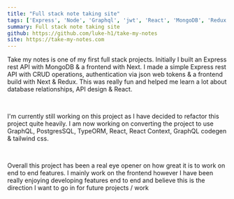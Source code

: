 ```yaml
---
title: "Full stack note taking site"
tags: ['Express', 'Node', 'Graphql', 'jwt', 'React', 'MongoDB', 'Redux']
summary: Full stack note taking site
github: https://github.com/luke-h1/take-my-notes
site: https://take-my-notes.com
---
```


Take my notes is one of my first full stack projects. Initially I built an Express rest API with MongoDB & a frontend with Next. I made a simple Express rest API with CRUD operations, authentication via json web tokens & a frontend build with Next & Redux. This was really fun and helped me learn a lot about database relationships, API design & React. 

<br /> 

I'm currently still working on this project as I have decided to refactor this project quite heavily. I am now working on converting the project to use GraphQL, PostgresSQL, TypeORM, React, React Context, GraphQL codegen & tailwind css. 

<br /> 

Overall this project has been a real eye opener on how great it is to work on end to end features. I mainly work on the frontend however I have been really enjoying developing features end to end and believe this is the direction I want to go in for future projects / work